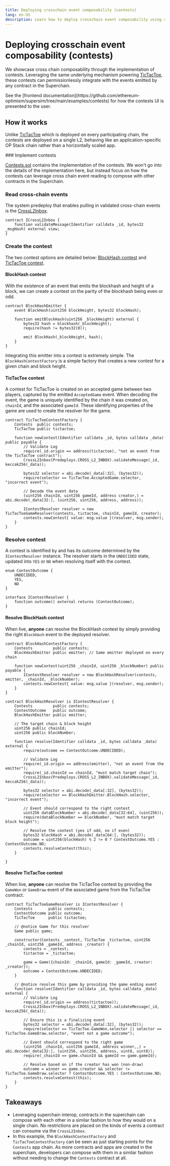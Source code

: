 ```yaml
---
title: Deploying crosschain event composability (contests)
lang: en-US
description: Learn how to deploy crosschain event composability using contests.
---
```



<InteropCallout />

# Deploying crosschain event composability (contests)

We showcase cross chain composability through the implementation of contests. Leveraging the same underlying mechanism powering [TicTacToe](event-reads), these contests can permissionlessly integrate with the events emitted by any contract in the Superchain.

<Callout type="info">
  See the [frontend documentation](https://github.com/ethereum-optimism/supersim/tree/main/examples/contests) for how the contests UI is presented to the user.
</Callout>

## How it works

Unlike [TicTacToe](/stack/interop/tutorials/event-reads) which is deployed on every participating chain, the contests are deployed on a single L2, behaving like an application-specific OP Stack chain rather than a horizontally scaled app.

<Steps>
  ### Implement contests

  [Contests.sol](https://github.com/ethereum-optimism/supersim/blob/main/contracts/src/contests/Contests.sol) contains the implementation of the contests. We won't go into the details of the implementation here, but instead focus on how the contests can leverage cross chain event reading to compose with other contracts in the Superchain.

  ### Read cross-chain events

  The system predeploy that enables pulling in validated cross-chain events is the [CrossL2Inbox](https://specs.optimism.io/interop/predeploys.html#crossl2inbox).

  ```solidity
  contract ICrossL2Inbox {
      function validateMessage(Identifier calldata _id, bytes32 _msgHash) external view;
  }
  ```

  ### Create the contest

  The two contest options are detailed below: [BlockHash contest](#blockhash-contest) and [TicTacToe contest](#tictactoe-contest).

  #### BlockHash contest

  With the existence of an event that emits the blockhash and height of a block, we can create a contest on the parity of the blockhash being even or odd.

  ```solidity
  contract BlockHashEmitter {
      event BlockHash(uint256 blockHeight, bytes32 blockHash);

      function emitBlockHash(uint256 _blockHeight) external {
          bytes32 hash = blockhash(_blockHeight);
          require(hash != bytes32(0));

          emit BlockHash(_blockHeight, hash);
      }
  }
  ```

  Integrating this emitter into a contest is extremely simple.  The `BlockHashContestFactory` is a simple factory that creates a new contest for a given chain and block height.

  #### TicTacToe contest

  A contest for TicTacToe is created on an accepted game between two players, captured by the emitted `AcceptedGame` event. When decoding the event, the game is uniquely identified by the chain it was created on, `chainId`, and the associated `gameId`. These identifying properties of the game are used to create the resolver for the game.

  ```solidity
  contract TicTacToeContestFactory {
      Contests  public contests;
      TicTacToe public tictactoe;

      function newContest(Identifier calldata _id, bytes calldata _data) public payable {
          // Validate Log
          require(_id.origin == address(tictactoe), "not an event from the TicTacToe contract");
          CrossL2Inbox(Predeploys.CROSS_L2_INBOX).validateMessage(_id, keccak256(_data));

          bytes32 selector = abi.decode(_data[:32], (bytes32));
          require(selector == TicTacToe.AcceptedGame.selector, "incorrect event");

          // Decode the event data
          (uint256 chainId, uint256 gameId, address creator,) = abi.decode(_data[32:], (uint256, uint256, address, address));

          IContestResolver resolver = new TicTacToeGameResolver(contests, tictactoe, chainId, gameId, creator);
          contests.newContest{ value: msg.value }(resolver, msg.sender);
      }
  }
  ```

  ### Resolve contest

  A contest is identified by and has its outcome determined by the `IContestResolver` instance. The resolver starts in the `UNDECIDED` state, updated into `YES` or `NO` when resolving itself
  with the contest.

  ```solidity
  enum ContestOutcome {
      UNDECIDED,
      YES,
      NO
  }

  interface IContestResolver {
      function outcome() external returns (ContestOutcome);
  }
  ```

  #### Resolve BlockHash contest

  When live, **anyone** can resolve the BlockHash contest by simply providing the right `BlockHash` event to the deployed resolver.

  ```solidity
  contract BlockHashContestFactory {
      Contests         public contests;
      BlockHashEmitter public emitter; // Same emitter deployed on every chain

      function newContest(uint256 _chainId, uint256 _blockNumber) public payable {
          IContestResolver resolver = new BlockHashResolver(contests, emitter, _chainId, _blockNumber);
          contests.newContest{ value: msg.value }(resolver, msg.sender);
      }
  }

  contract BlockHashResolver is IContestResolver {
      Contests         public contests;
      ContestOutcome   public outcome;
      BlockHashEmitter public emitter;

      // The target chain & block height
      uint256 public chainId;
      uint256 public blockNumber;

      function resolve(Identifier calldata _id, bytes calldata _data) external {
          require(outcome == ContestOutcome.UNDECIDED);

          // Validate Log
          require(_id.origin == address(emitter), "not an event from the emitter");
          require(_id.chainId == chainId, "must match target chain");
          CrossL2Inbox(Predeploys.CROSS_L2_INBOX).validateMessage(_id, keccak256(_data));

          bytes32 selector = abi.decode(_data[:32], (bytes32));
          require(selector == BlockHashEmitter.BlockHash.selector, "incorrect event");

          // Event should correspond to the right contest
          uint256 dataBlockNumber = abi.decode(_data[32:64], (uint256));
          require(dataBlockNumber == blockNumber, "must match target block height");

          // Resolve the contest (yes if odd, no if even)
          bytes32 blockHash = abi.decode(_data[64:], (bytes32));
          outcome = uint256(blockHash) % 2 != 0 ? ContestOutcome.YES : ContestOutcome.NO;
          contests.resolveContest(this);
      }

  }
  ```

  #### Resolve TicTacToe contest

  When live, **anyone** can resolve the TicTacToe contest by providing the `GameWon` or `GameDraw` event of the associated game from the TicTacToe contract.

  ```solidity
  contract TicTacToeGameResolver is IContestResolver {
      Contests       public contests;
      ContestOutcome public outcome;
      TicTacToe      public tictactoe;

      // @notice Game for this resolver
      Game public game;

      constructor(Contests _contest, TicTacToe _tictactoe, uint256 _chainId, uint256 _gameId, address _creator) {
          contests = _contest;
          tictactoe = _tictactoe;

          game = Game({chainId: _chainId, gameId: _gameId, creator: _creator});
          outcome = ContestOutcome.UNDECIDED;
      }

      // @notice resolve this game by providing the game ending event
      function resolve(Identifier calldata _id, bytes calldata _data) external {
          // Validate Log
          require(_id.origin == address(tictactoe));
          CrossL2Inbox(Predeploys.CROSS_L2_INBOX).validateMessage(_id, keccak256(_data));

          // Ensure this is a finalizing event
          bytes32 selector = abi.decode(_data[:32], (bytes32));
          require(selector == TicTacToe.GameWon.selector || selector == TicTacToe.GameDraw.selector, "event not a game outcome");

          // Event should correspond to the right game
          (uint256 _chainId, uint256 gameId, address winner,,) = abi.decode(_data[32:], (uint256, uint256, address, uint8, uint8));
          require(_chainId == game.chainId && gameId == game.gameId);

          // Resolve based on if the creator has won (non-draw)
          outcome = winner == game.creator && selector != TicTacToe.GameDraw.selector ? ContestOutcome.YES : ContestOutcome.NO;
          contests.resolveContest(this);
      }
  }
  ```
</Steps>

## Takeaways

*   Leveraging superchain interop, contracts in the superchain can compose with each other in a similar fashion to how they would on a single chain. No restrictions are placed on the kinds of events a contract can consume via the `CrossL2Inbox`.
*   In this example, the `BlockHashContestFactory` and `TicTacToeContestFactory` can be seen as just starting points for the `Contests` app chain. As more contracts and apps are created in the superchain, developers can compose with them in a similar fashion without needing to change the `Contests` contract at all.

